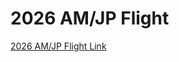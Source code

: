 # 2026 AM/JP Flight
[2026 AM/JP Flight Link](https://www.lastminute.ie/s/flights/search/results/1k2osxb06q680/review/694227674017830912~694227674017830912SCHv011606606518?j=MzMwMy40MV9DSEZf&businessProfile=LMNEN_SKYSCANNERCH&currency=CHF&passengers.adults=3&passengers.children=0&passengers.infants=0&itinerary.type=ROUND_TRIP&itinerary.path[0].departure=ZRH&itinerary.path[0].arrival=TYO&itinerary.path[0].date=20260417&itinerary.path[1].departure=TYO&itinerary.path[1].arrival=ZRH&itinerary.path[1].date=20260502&flexDateDays=0&searchId=1k2osxb06q680&cabinClass=Y&bfSubSource=-----WS0S02PP01&utm_term=ZRHTYO&utm_campaign=results&skyscanner_redirectid=j7EBKmsgTOSYzwM6MhdYgA&utm_medium=meta_search&utm_source=LMNEN_SKYSCANNERCH&acntb=flight)


